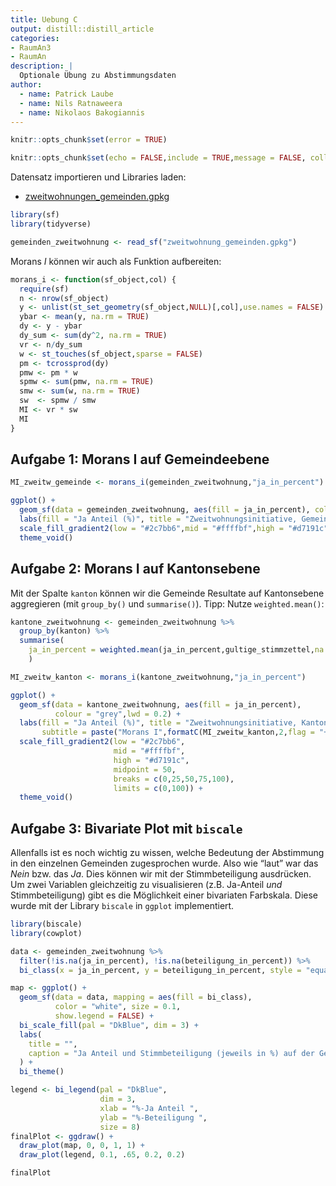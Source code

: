 ```yaml
---
title: Uebung C
output: distill::distill_article
categories:
- RaumAn3
- RaumAn
description: |
  Optionale Übung zu Abstimmungsdaten
author:
  - name: Patrick Laube
  - name: Nils Ratnaweera
  - name: Nikolaos Bakogiannis
---
```


```r
knitr::opts_chunk$set(error = TRUE)
```
```r
knitr::opts_chunk$set(echo = FALSE,include = TRUE,message = FALSE, collapse=TRUE, warning=FALSE, results = "markup", fig.width = 7, fig.height = 5) 
```

Datensatz importieren und Libraries laden:

- [zweitwohnungen_gemeinden.gpkg](zweitwohnung_gemeinden.gpkg)


```r
library(sf)
library(tidyverse)

gemeinden_zweitwohnung <- read_sf("zweitwohnung_gemeinden.gpkg")
```


Morans $I$ können wir auch als Funktion aufbereiten:


```r
morans_i <- function(sf_object,col) {
  require(sf)
  n <- nrow(sf_object)
  y <- unlist(st_set_geometry(sf_object,NULL)[,col],use.names = FALSE)
  ybar <- mean(y, na.rm = TRUE)
  dy <- y - ybar
  dy_sum <- sum(dy^2, na.rm = TRUE)
  vr <- n/dy_sum
  w <- st_touches(sf_object,sparse = FALSE)
  pm <- tcrossprod(dy)
  pmw <- pm * w
  spmw <- sum(pmw, na.rm = TRUE)
  smw <- sum(w, na.rm = TRUE)
  sw  <- spmw / smw
  MI <- vr * sw
  MI
}
```



## Aufgabe 1: Morans I auf Gemeindeebene

```r
MI_zweitw_gemeinde <- morans_i(gemeinden_zweitwohnung,"ja_in_percent")

ggplot() + 
  geom_sf(data = gemeinden_zweitwohnung, aes(fill = ja_in_percent), colour = "grey",lwd = 0.1) + 
  labs(fill = "Ja Anteil (%)", title = "Zweitwohnungsinitiative, Gemeindeebene", subtitle = paste("Morans I",formatC(MI_zweitw_gemeinde,2,flag = "+"))) +
  scale_fill_gradient2(low = "#2c7bb6",mid = "#ffffbf",high = "#d7191c",midpoint = 50,breaks = c(0,25,50,75,100),limits = c(0,100)) +
  theme_void()
```


## Aufgabe 2: Morans I auf Kantonsebene

Mit der Spalte `kanton` können wir die Gemeinde Resultate auf Kantonsebene aggregieren (mit `group_by()` und `summarise()`). Tipp: Nutze `weighted.mean()`:

```r
kantone_zweitwohnung <- gemeinden_zweitwohnung %>%
  group_by(kanton) %>%
  summarise(
    ja_in_percent = weighted.mean(ja_in_percent,gultige_stimmzettel,na.rm = TRUE)
    )

MI_zweitw_kanton <- morans_i(kantone_zweitwohnung,"ja_in_percent")

ggplot() + 
  geom_sf(data = kantone_zweitwohnung, aes(fill = ja_in_percent), 
          colour = "grey",lwd = 0.2) + 
  labs(fill = "Ja Anteil (%)", title = "Zweitwohnungsinitiative, Kantonsebene", 
       subtitle = paste("Morans I",formatC(MI_zweitw_kanton,2,flag = "+"))) +
  scale_fill_gradient2(low = "#2c7bb6",
                       mid = "#ffffbf",
                       high = "#d7191c",
                       midpoint = 50,
                       breaks = c(0,25,50,75,100),
                       limits = c(0,100)) +
  theme_void()
```


## Aufgabe 3: Bivariate Plot mit `biscale`

Allenfalls ist es noch wichtig zu wissen, welche Bedeutung der Abstimmung in den einzelnen Gemeinden zugesprochen wurde. Also wie "laut" war das *Nein* bzw. das *Ja*. Dies können wir mit der Stimmbeteiligung ausdrücken. Um zwei Variablen gleichzeitig zu visualisieren (z.B. Ja-Anteil *und* Stimmbeteiligung) gibt es die Möglichkeit einer bivariaten Farbskala. Diese wurde mit der Library `biscale` in `ggplot` implementiert.

```r
library(biscale)
library(cowplot)

data <- gemeinden_zweitwohnung %>%
  filter(!is.na(ja_in_percent), !is.na(beteiligung_in_percent)) %>%
  bi_class(x = ja_in_percent, y = beteiligung_in_percent, style = "equal", dim = 3)

map <- ggplot() +
  geom_sf(data = data, mapping = aes(fill = bi_class), 
          color = "white", size = 0.1, 
          show.legend = FALSE) +
  bi_scale_fill(pal = "DkBlue", dim = 3) +
  labs(
    title = "",
    caption = "Ja Anteil und Stimmbeteiligung (jeweils in %) auf der Gemeindeebene"
  ) +
  bi_theme()

legend <- bi_legend(pal = "DkBlue",
                    dim = 3,
                    xlab = "%-Ja Anteil ",
                    ylab = "%-Beteiligung ",
                    size = 8)
finalPlot <- ggdraw() +
  draw_plot(map, 0, 0, 1, 1) +
  draw_plot(legend, 0.1, .65, 0.2, 0.2)

finalPlot
```


